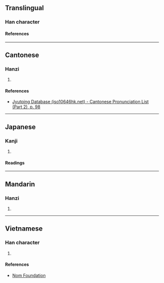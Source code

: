 {{character info/new}}
==Translingual==

===Han character===
{{Han char|rn=46|rad=山|as=04|sn=7|four=27247|canj=UNHE,XUNHE|ids=⿰山及}}

====References====
{{Han ref|kx=0308.170|dkj=07928|dj=0607.340|hdz=10764.180|uh=5C8B}}

----

==Cantonese==

===Hanzi===
{{yue-hanzi|jyut=[[ngap6]], [[ap6]]|y=ngap6, ap6}}

# {{rfdef|yue|sort=山04}}

====References====
* [http://www.iso10646hk.net/jp/document/download.jsp Jyutping Database (iso10646hk.net) - Cantonese Pronunciation List (Part 2), p. 98]

----

==Japanese==

===Kanji===
{{ja-kanji|grade=|rs=山04}}

# {{rfdef|ja|sort=山04}}

====Readings====
{{ja-readings
|on=ごう
}}

----

==Mandarin==

===Hanzi===
{{cmn-hanzi|pin=[[è]] ([[e4]])|wg=o<sup>4</sup>}}

# {{rfdef|cmn|sort=山04}}

----

==Vietnamese==

===Han character===
{{vi-readings|rs=山04|reading=gập}}

# {{rfdef|vi|sort=山04}}

====References====
* [http://nomfoundation.org/common/nom_details.php?codepoint=5c8b Nom Foundation]